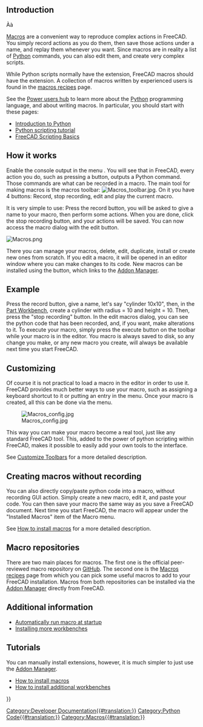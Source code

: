 <languages/>
<translate>

<!--T:19-->
{{Docnav
|[[Scripting_and_macros|Scripting and macros]]
|[[Scripts|Scripts]]
}}

</translate>
{{TOCright}}
<translate>

== Introduction ==
Àà<!--T:16-->

<!--T:1-->
[[Macros|Macros]] are a convenient way to reproduce complex actions in FreeCAD. You simply record actions as you do them, then save those actions under a name, and replay them whenever you want. Since macros are in reality a list of [[Python|Python]] commands, you can also edit them, and create very complex scripts.

<!--T:17-->
While Python scripts normally have the {{incode|.py}} extension, FreeCAD macros should have the {{incode|.FCMacro}} extension. A collection of macros written by experienced users is found in the [[Macros_recipes|macros recipes]] page.

<!--T:18-->
See the [[Power_users_hub|Power users hub]] to learn more about the [[Python|Python]] programming language, and about writing macros. In particular, you should start with these pages:
* [[Introduction_to_Python|Introduction to Python]]
* [[Python_scripting_tutorial|Python scripting tutorial]]
* [[FreeCAD_Scripting_Basics|FreeCAD Scripting Basics]]

== How it works == <!--T:2-->

<!--T:23-->
Enable the console output in the menu {{MenuCommand|Edit → Preferences → Python → Macro → Show scripts commands in python console}}. You will see that in FreeCAD, every action you do, such as pressing a button, outputs a Python command. Those commands are what can be recorded in a macro. The main tool for making macros is the macros toolbar: [[Image:Macros_toolbar.jpg]]. On it you have 4 buttons: Record, stop recording, edit and play the current macro.

<!--T:3-->
It is very simple to use: Press the record button, you will be asked to give a name to your macro, then perform some actions. When you are done, click the stop recording button, and your actions will be saved. You can now access the macro dialog with the edit button.

<!--T:4-->
[[Image:Macros.png]]
{{Caption|Macro dialog, listing the macros available in the system}}

<!--T:5-->
There you can manage your macros, delete, edit, duplicate, install or create new ones from scratch. If you edit a macro, it will be opened in an editor window where you can make changes to its code.  New macros can be installed using the {{button|Addons...}} button, which links to the [[Std_AddonMgr|Addon Manager]].

== Example == <!--T:6-->

<!--T:24-->
Press the record button, give a name, let's say "cylinder 10x10", then, in the [[Part_Workbench|Part Workbench]], create a cylinder with radius = 10 and height = 10. Then, press the "stop recording" button. In the edit macros dialog, you can see the python code that has been recorded, and, if you want, make alterations to it. To execute your macro, simply press the execute button on the toolbar while your macro is in the editor. You macro is always saved to disk, so any change you make, or any new macro you create, will always be available next time you start FreeCAD.

== Customizing == <!--T:7-->

<!--T:25-->
Of course it is not practical to load a macro in the editor in order to use it. FreeCAD provides much better ways to use your macro, such as assigning a keyboard shortcut to it or putting an entry in the menu. Once your macro is created, all this can be done via the {{MenuCommand|Tools → Customize}} menu.

<!--T:8-->
[[Image:Macros config.jpg]]

<!--T:9-->
This way you can make your macro become a real tool, just like any standard FreeCAD tool. This, added to the power of python scripting within FreeCAD, makes it possible to easily add your own tools to the interface.

<!--T:26-->
See [[Customize_Toolbars|Customize Toolbars]] for a more detailed description.

== Creating macros without recording == <!--T:10-->

<!--T:27-->
You can also directly copy/paste python code into a macro, without recording GUI action. Simply create a new macro, edit it, and paste your code. You can then save your macro the same way as you save a FreeCAD document. Next time you start FreeCAD, the macro will appear under the "Installed Macros" item of the Macro menu.

<!--T:28-->
See [[How_to_install_macros|How to install macros]] for a more detailed description.

== Macro repositories == <!--T:11-->

<!--T:29-->
There are two main places for macros. The first one is the official peer-reviewed macro repository on [https://github.com/FreeCAD/FreeCAD-macros GitHub]. The second one is the [[Macros_recipes|Macros recipes]] page from which you can pick some useful macros to add to your FreeCAD installation. Macros from both repositories can be installed via the [[Std_AddonMgr|Addon Manager]] directly from FreeCAD.

== Additional information == <!--T:13-->

<!--T:30-->
* [[Macro_at_Startup|Automatically run macro at startup]]
* [[Installing_more_workbenches|Installing more workbenches]]

== Tutorials == <!--T:14-->

<!--T:31-->
You can manually install extensions, however, it is much simpler to just use the [[Std_AddonMgr|Addon Manager]].
* [[How_to_install_macros|How to install macros]]
* [[How_to_install_additional_workbenches|How to install additional workbenches]]


<!--T:12-->
{{Docnav
|[[Scripting_and_macros|Scripting and macros]]
|[[Scripts|Scripts]]
}}

</translate>
{{Powerdocnavi{{#translation:}}}}
[[Category:Developer Documentation{{#translation:}}]]
[[Category:Python Code{{#translation:}}]]
[[Category:Macros{{#translation:}}]]